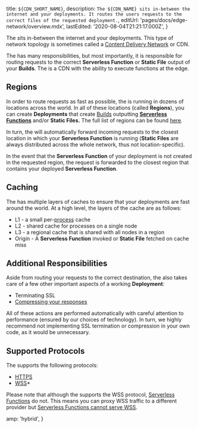 
  title: `${CDN_SHORT_NAME}`,
  description: `The ${CDN_NAME} sits in-between the internet and your deployments. It routes the users requests to the correct files of the requested deployment.`,
  editUrl: 'pages/docs/edge-network/overview.mdx',
  lastEdited: '2020-08-04T21:21:17.000Z',
}

The <CdnName /> sits in-between the internet and your <ProductName /> deployments. This type of network topology is sometimes called a [Content Delivery Network](https://en.wikipedia.org/wiki/Content_delivery_network) or CDN.

The <CdnName /> has many responsibilities, but most importantly, it is responsible for routing requests to the correct **Serverless Function** or **Static File** output of your **Builds**. The <CdnName /> is a CDN with the ability to execute functions at the edge.

## Regions

In order to route requests as fast as possible, the <CdnShortName /> is running in dozens of locations across the world. In all of these locations (called **Regions**), you can create **Deployments** that create [Builds](/docs/v2/build-step) outputting **[Serverless Functions](/docs/v2/serverless-functions/introduction/)** and/or **Static Files.** The full list of regions can be found [here](/docs/v2/platform/regions/).

In turn, the <CdnShortName /> will automatically forward incoming requests to the closest location in which your **Serverless Function** is running (**Static Files** are always distributed across the whole network, thus not location-specific).

In the event that the **Serverless Function** of your deployment is not created in the requested region, the request is forwarded to the closest region that contains your deployed **Serverless Function**.

## Caching

The <CdnName /> has multiple layers of caches to ensure that your <ProductName /> deployments are fast around the world. At a high level, the layers of the cache are as follows:

- L1 - a small per-[process](<https://en.wikipedia.org/wiki/Process_(computing)>) cache
- L2 - shared cache for processes on a single node
- L3 - a regional cache that is shared with all nodes in a region
- Origin - A **Serverless Function** invoked or **Static File** fetched on cache miss

## Additional Responsibilities

Aside from routing your requests to the correct destination, the <CdnShortName /> also takes care of a few other important aspects of a working **Deployment**:

- Terminating SSL
- [Compressing your responses](/docs/v2/edge-network/compression/)

All of these actions are performed automatically with careful attention to performance (ensured by our choices of technology). In turn, we highly recommend not implementing SSL termination or compression in your own code, as it would be unnecessary.

## Supported Protocols

The <CdnShortName /> supports the following protocols:

- [HTTPS](https://en.wikipedia.org/wiki/HTTPS)
- [WSS](https://en.wikipedia.org/wiki/WebSocket)\*

Please note that although the <CdnShortName /> supports the WSS protocol, [Serverless Functions](/docs/v2/serverless-functions/introduction) do not. This means you can proxy WSS traffic to a different provider but [Serverless Functions cannot serve WSS](/docs/v2/platform/limits#websockets).


  amp: 'hybrid',
}
